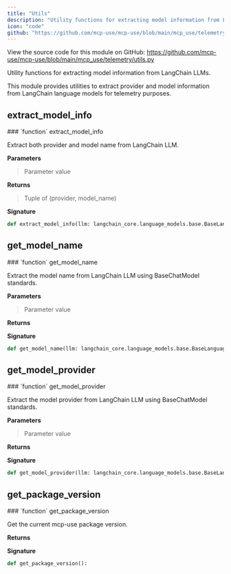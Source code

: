```yaml
---
title: "Utils"
description: "Utility functions for extracting model information from LangChain LLMs API Documentation"
icon: "code"
github: "https://github.com/mcp-use/mcp-use/blob/main/mcp_use/telemetry/utils.py"
---
```


<Callout type="info" title="Source Code">
View the source code for this module on GitHub: <a href='https://github.com/mcp-use/mcp-use/blob/main/mcp_use/telemetry/utils.py' target='_blank' rel='noopener noreferrer'>https://github.com/mcp-use/mcp-use/blob/main/mcp_use/telemetry/utils.py</a>
</Callout>

Utility functions for extracting model information from LangChain LLMs.

This module provides utilities to extract provider and model information
from LangChain language models for telemetry purposes.


## extract_model_info
<Card type="info" img="http://localhost:3000/gradient-generator/api/random?width=800&height=50">
### `function` extract_model_info

Extract both provider and model name from LangChain LLM.


**Parameters**
><ParamField body="llm" type="langchain_core.language_models.base.BaseLanguageModel" required="True" >   Parameter value </ParamField>

**Returns**
><ResponseField name="returns" type="tuple[str, str]" >Tuple of (provider, model_name)</ResponseField>

**Signature**
```python wrap
def extract_model_info(llm: langchain_core.language_models.base.BaseLanguageModel):
```
</Card>


## get_model_name
<Card type="info" img="http://localhost:3000/gradient-generator/api/random?width=800&height=50">
### `function` get_model_name

Extract the model name from LangChain LLM using BaseChatModel standards.

**Parameters**
><ParamField body="llm" type="langchain_core.language_models.base.BaseLanguageModel" required="True" >   Parameter value </ParamField>

**Returns**
><ResponseField name="returns" type="str" />

**Signature**
```python wrap
def get_model_name(llm: langchain_core.language_models.base.BaseLanguageModel):
```
</Card>


## get_model_provider
<Card type="info" img="http://localhost:3000/gradient-generator/api/random?width=800&height=50">
### `function` get_model_provider

Extract the model provider from LangChain LLM using BaseChatModel standards.

**Parameters**
><ParamField body="llm" type="langchain_core.language_models.base.BaseLanguageModel" required="True" >   Parameter value </ParamField>

**Returns**
><ResponseField name="returns" type="str" />

**Signature**
```python wrap
def get_model_provider(llm: langchain_core.language_models.base.BaseLanguageModel):
```
</Card>


## get_package_version
<Card type="info" img="http://localhost:3000/gradient-generator/api/random?width=800&height=50">
### `function` get_package_version

Get the current mcp-use package version.

**Returns**
><ResponseField name="returns" type="str" />

**Signature**
```python wrap
def get_package_version():
```
</Card>
